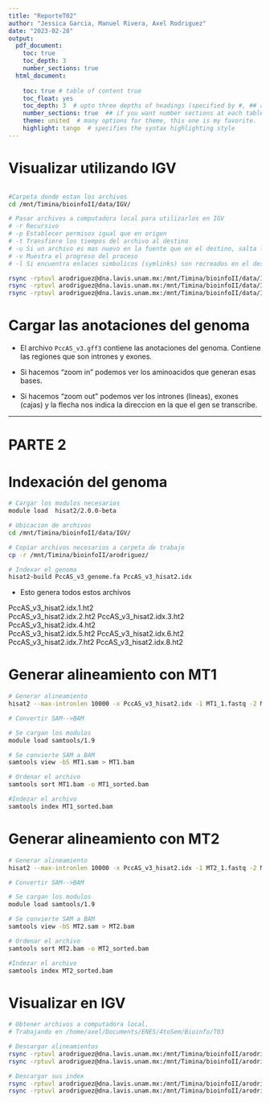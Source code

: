 ```yaml
---
title: "ReporteT02"
author: "Jessica Garcia, Manuel Rivera, Axel Rodriguez"
date: "2023-02-28"
output:
  pdf_document: 
    toc: true
    toc_depth: 3
    number_sections: true
  html_document:
    
    toc: true # table of content true
    toc_float: yes
    toc_depth: 3  # upto three depths of headings (specified by #, ## and ###)
    number_sections: true  ## if you want number sections at each table header
    theme: united  # many options for theme, this one is my favorite.
    highlight: tango  # specifies the syntax highlighting style
---
```


# Visualizar utilizando IGV

```bash

#Carpeta donde estan los archivos
cd /mnt/Timina/bioinfoII/data/IGV/

# Pasar archivos a computadora local para utilizarlos en IGV
# -r Recursivo
# -p Establecer permisos igual que en origen
# -t Transfiere los tiempos del archivo al destino
# -u Si un archivo es mas nuevo en la fuente que en el destino, salta la instalacion del archivo nuevo al destino
# -v Muestra el progreso del proceso
# -l Si encuentra enlaces simbolicos (symlinks) son recreados en el destino

rsync -rptuvl arodriguez@dna.lavis.unam.mx:/mnt/Timina/bioinfoII/data/IGV/PccAS_v3_genome.fa .
rsync -rptuvl arodriguez@dna.lavis.unam.mx:/mnt/Timina/bioinfoII/data/IGV/PccAS_v3_genome.fa.fai .
rsync -rptuvl arodriguez@dna.lavis.unam.mx:/mnt/Timina/bioinfoII/data/IGV/PccAS_v3.gff3 .

```
# Cargar las anotaciones del genoma

- El archivo `PccAS_v3.gff3` contiene las anotaciones del genoma. Contiene las regiones que son intrones y exones.

- Si hacemos "zoom in" podemos ver los aminoacidos que generan esas bases.

- Si hacemos "zoom out" podemos ver los intrones (lineas), exones (cajas) y la flecha nos indica la direccion en la que el gen se transcribe.

-------------------------------------------------------------------------------------------------------------------------

# PARTE 2



# Indexación del genoma

```bash
# Cargar los modulos necesarios
module load  hisat2/2.0.0-beta

# Ubicacion de archivos
cd /mnt/Timina/bioinfoII/data/IGV/

# Copiar archivos necesarios a carpeta de trabajo 
cp -r /mnt/Timina/bioinfoII/arodriguez/

# Indexar el genoma
hisat2-build PccAS_v3_genome.fa PccAS_v3_hisat2.idx
```

- Esto genera todos estos archivos

PccAS_v3_hisat2.idx.1.ht2  
PccAS_v3_hisat2.idx.2.ht2 
PccAS_v3_hisat2.idx.3.ht2
PccAS_v3_hisat2.idx.4.ht2  
PccAS_v3_hisat2.idx.5.ht2
PccAS_v3_hisat2.idx.6.ht2
PccAS_v3_hisat2.idx.7.ht2
PccAS_v3_hisat2.idx.8.ht2
    
  
# Generar alineamiento con MT1

```bash
# Generar alineamiento
hisat2 --max-intronlen 10000 -x PccAS_v3_hisat2.idx -1 MT1_1.fastq -2 MT1_2.fastq -S MT1.sam

# Convertir SAM-->BAM

# Se cargan los modulos 
module load samtools/1.9

# Se convierte SAM a BAM
samtools view -bS MT1.sam > MT1.bam

# Ordenar el archivo 
samtools sort MT1.bam -o MT1_sorted.bam

#Indezar el archivo
samtools index MT1_sorted.bam
```

# Generar alineamiento con MT2

```bash
# Generar alineamiento
hisat2 --max-intronlen 10000 -x PccAS_v3_hisat2.idx -1 MT2_1.fastq -2 MT2_2.fastq -S MT2.sam

# Convertir SAM-->BAM

# Se cargan los modulos 
module load samtools/1.9

# Se convierte SAM a BAM
samtools view -bS MT2.sam > MT2.bam

# Ordenar el archivo 
samtools sort MT2.bam -o MT2_sorted.bam

#Indezar el archivo
samtools index MT2_sorted.bam
```

# Visualizar en IGV

```bash
# Obtener archivos a computadora local.
# Trabajando en /home/axel/Documents/ENES/4toSem/Bioinfo/T03

# Descargar alineamientos
rsync -rptuvl arodriguez@dna.lavis.unam.mx:/mnt/Timina/bioinfoII/arodriguez/GenBrowser/Pchabaudi/MT1_sorted.bam .
rsync -rptuvl arodriguez@dna.lavis.unam.mx:/mnt/Timina/bioinfoII/arodriguez/GenBrowser/Pchabaudi/MT2_sorted.bam .

# Descargar sus index
rsync -rptuvl arodriguez@dna.lavis.unam.mx:/mnt/Timina/bioinfoII/arodriguez/GenBrowser/Pchabaudi/MT1_sorted.bam.bai .
rsync -rptuvl arodriguez@dna.lavis.unam.mx:/mnt/Timina/bioinfoII/arodriguez/GenBrowser/Pchabaudi/MT2_sorted.bam.bai .
```







